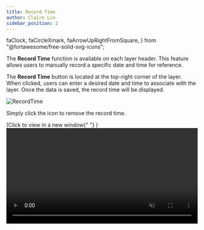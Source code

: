 ```yaml
---
title: Record Time
author: Claire Lin
sidebar_position: 2
---
```


  faClock,
  faCircleXmark,
  faArrowUpRightFromSquare,
} from "@fortawesome/free-solid-svg-icons";


<SubTitle text="Keep record time" />
<Reader text="User" />

The **Record Time** function is available on each layer header. This feature allows users to manually record a specific date and time for reference.

The **Record Time** <FontAwesomeIcon icon={faClock} /> button is located at the top-right corner of the layer. When clicked, users can enter a desired date and time to associate with the layer. Once the data is saved, the record time will be displayed.

![RecordTime](/img/labimotion/record-time.png)

Simply click the <FontAwesomeIcon icon={faCircleXmark} /> icon to remove the record time.

<div
  style={{
    display: "flex",
    justifyContent: "center",
    marginTop: 0,
    flexDirection: "column",
  }}
>
  <span className="figCaption" style={{ textAlign: "left" }}>(Click to view in a new window{" "} <FontAwesomeIcon icon={faArrowUpRightFromSquare} />)</span>
  <a
    href="/img/labimotion/record-time.mp4"
    target="_blank"
    rel="noopener noreferrer"
    style={{ display: "block" }}
  >
    <video width="100%" controls autoPlay loop muted>
      <source src="/img/labimotion/record-time.mp4" type="video/mp4" />
      Your browser does not support the video tag.
    </video>
  </a>
</div>

<FigCaption text="LabIMotion - Record Time (User View)" />
